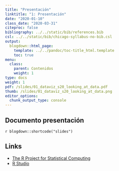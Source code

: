 ```yaml
---
title: "Presentación"
linktitle: "1: Presentación"
date: "2020-01-10"
class_date: "2020-03-31"
citeproc: false
bibliography: ../../static/bib/references.bib
csl: ../../static/bib/chicago-syllabus-no-bib.csl
output:
  blogdown::html_page:
    template: ../../pandoc/toc-title_html.template
    toc: true
menu:
  class:
    parent: Contenidos
    weight: 1
type: docs
weight: 1
pdf: /slides/01_dataviz_s20_looking_at_data.pdf
thumb: /slides/01_dataviz_s20_looking_at_data.png
editor_options:
  chunk_output_type: console
---
```


## Documento presentación

`r blogdown::shortcode("slides")`


## Links

- [The R Project for Statistical Computing](https://www.r-project.org/)
- [R Studio](https://www.rstudio.com)
